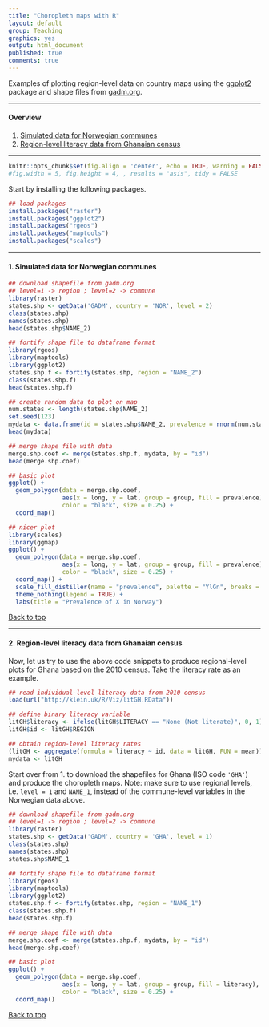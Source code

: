 ```yaml
---
title: "Choropleth maps with R"
layout: default
group: Teaching
graphics: yes
output: html_document
published: true
comments: true
---
```


Examples of plotting region-level data on country maps using the <a href="http://docs.ggplot2.org/current/">ggplot2</a> package and shape files from <a href="http://gadm.org">gadm.org</a>.

***

#### Overview

1. [Simulated data for Norwegian communes](#I)    
2. [Region-level literacy data from Ghanaian census](#II)


***

```r
knitr::opts_chunk$set(fig.align = 'center', echo = TRUE, warning = FALSE, message = FALSE, error = FALSE, cache = TRUE, tidy = TRUE)
#fig.width = 5, fig.height = 4, , results = "asis", tidy = FALSE
```

Start by installing the following packages.
```r
## load packages
install.packages("raster")
install.packages("ggplot2")
install.packages("rgeos")
install.packages("maptools")
install.packages("scales")
```

***

#### <a name="I"></a> 1. Simulated data for Norwegian communes


```r
## download shapefile from gadm.org 
## level=1 -> region ; level=2 -> commune
library(raster)
states.shp <- getData('GADM', country = 'NOR', level = 2)
class(states.shp)
names(states.shp)
head(states.shp$NAME_2)
```

```r
## fortify shape file to dataframe format 
library(rgeos)
library(maptools)
library(ggplot2)
states.shp.f <- fortify(states.shp, region = "NAME_2")
class(states.shp.f)
head(states.shp.f)
```

```r
## create random data to plot on map
num.states <- length(states.shp$NAME_2)
set.seed(123)
mydata <- data.frame(id = states.shp$NAME_2, prevalence = rnorm(num.states, 55, 20))
head(mydata)
```

```r
## merge shape file with data 
merge.shp.coef <- merge(states.shp.f, mydata, by = "id")
head(merge.shp.coef)
```

```r
## basic plot
ggplot() +
  geom_polygon(data = merge.shp.coef, 
               aes(x = long, y = lat, group = group, fill = prevalence),
               color = "black", size = 0.25) + 
  coord_map()
```

```r
## nicer plot
library(scales)
library(ggmap)
ggplot() +
  geom_polygon(data = merge.shp.coef, 
               aes(x = long, y = lat, group = group, fill = prevalence), 
               color = "black", size = 0.25) + 
  coord_map() +
  scale_fill_distiller(name = "prevalence", palette = "YlGn", breaks = pretty_breaks(n = 5)) +
  theme_nothing(legend = TRUE) +
  labs(title = "Prevalence of X in Norway")
```

[Back to top](#)

***


#### <a name="II"></a> 2. Region-level literacy data from Ghanaian census

Now, let us try to use the above code snippets to produce regional-level plots for Ghana based on the 2010 census. Take the literacy rate as an example.

```r
## read individual-level literacy data from 2010 census
load(url("http://klein.uk/R/Viz/litGH.RData"))

## define binary literacy variable
litGH$literacy <- ifelse(litGH$LITERACY == "None (Not literate)", 0, 1)
litGH$id <- litGH$REGION

## obtain region-level literacy rates
(litGH <- aggregate(formula = literacy ~ id, data = litGH, FUN = mean))
mydata <- litGH
```

Start over from 1. to download the shapefiles for Ghana (ISO code `'GHA'`) and produce the choropleth maps. Note: make sure to use regional levels, i.e. `level = 1` and `NAME_1`, instead of the commune-level variables in the Norwegian data above.



```r
## download shapefile from gadm.org 
## level=1 -> region ; level=2 -> commune
library(raster)
states.shp <- getData('GADM', country = 'GHA', level = 1)
class(states.shp)
names(states.shp)
states.shp$NAME_1
```

```r
## fortify shape file to dataframe format 
library(rgeos)
library(maptools)
library(ggplot2)
states.shp.f <- fortify(states.shp, region = "NAME_1")
class(states.shp.f)
head(states.shp.f)
```

```r
## merge shape file with data 
merge.shp.coef <- merge(states.shp.f, mydata, by = "id")
head(merge.shp.coef)
```

```r
## basic plot
ggplot() +
  geom_polygon(data = merge.shp.coef, 
               aes(x = long, y = lat, group = group, fill = literacy),
               color = "black", size = 0.25) + 
  coord_map()
```


[Back to top](#)






